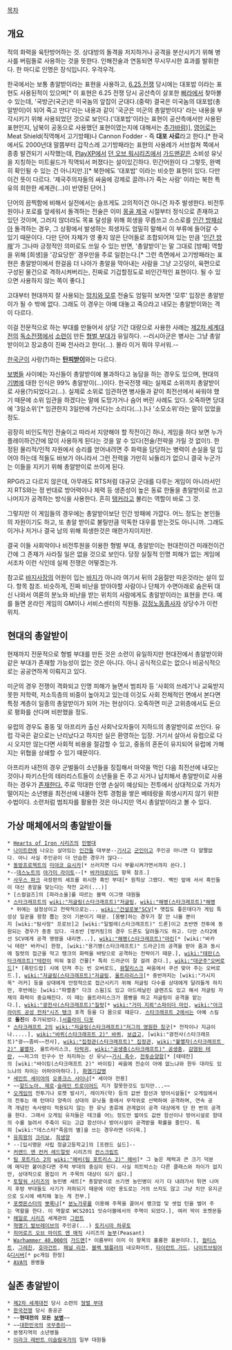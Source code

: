 [[목차]]
== 개요 ==
적의 화력을 육탄방어하는 것. 상대방의 돌격을 저지하거나 공격을 분산시키기 위해 병사를 버림돌로 사용하는 것을 뜻한다. 인해전술과 연동되면 무시무시한 효과를 발휘한다. 한 마디로 인명은 장식입니다. 우걱우걱.

한국에서는 보통 총알받이라는 표현을 사용하고, [[6.25 전쟁]] 당시에는 대포밥 이라는 표현도 사용된적이 있으며[* 이 표현은 6.25 전쟁 당시 공산측이 살포한 [[삐라]]에서 찾아볼 수 있는데, '국방군(국군)은 미국놈의 앞잡이 군대다.(중략) 결국은 미국놈의 대포밥(총알받이)이 되어 죽고 만다'라는 내용과 같이 '국군은 미군의 총알받이다' 라는 내용을 부각시키기 위해 사용되었던 것으로 보인다.('대포밥'이라는 표현이 공산측에서만 사용된 표현인지, 남북이 공동으로 사용했던 표현이였는지에 대해서는 [[추가바람]])], [[영어]]로는 Meat Shield(직역해서 고기방패)나 Cannon Fodder - 즉 '''대포 사료'''라고 한다.[* 한국에서도 2000년대 말쯤부터 갑작스레 고기방패라는 표현의 사용례가 서브컬쳐 쪽에서 종종 발견되기 시작했는데, [[PlayXP]]에서 [[던 오브 워]]시리즈에서 [[가드맨]]같은 소비성 유닛을 지칭하는 미트쉴드가 직역되서 퍼졌다는 설이있긴하다. 민간어원이 다 그렇듯, 완벽히 확인될 수 있는 건 아니지만.][* 북한에도 '대포밥' 이라는 비슷한 표현이 있다. 다만 이건 뜻이 다르다. '제국주의자들의 싸움에 강제로 끌려나가 죽는 사람' 이라는 북한 특유의 희한한 세계관(...)이 반영된 단어.]

단어의 끔찍함에 비해서 실전에서는 슬프게도 고의적이건 아니건 자주 발생한다. 비전투원이나 포로를 앞세워서 돌격하는 전술은 이미 [[몽골 제국]] 시절부터 정식으로 존재하고 있던 것이며, 그러지 않더라도 목표 달성을 위해 희생을 무릅쓰고 스스로를 [[인간 방패]]삼아 돌격하는 경우, 그 상황에서 발생하는 희생자도 엄밀히 말해서 이 부류에 들어갈 수 있기 때문이다. 다만 단어 자체가 영 좋지 않은 단어들로 조합되어져 있는 만큼 '[[인간 방패]]'가 그나마 긍정적인 의미로도 쓰일 수 있는 반면, '총알받이'는 말 그대로 [방패] 역할을 위해 [희생]을 '강요당한' 경우만을 주로 일컫는다.[* 그런 측면에서 고기방패라는 표현은 총알받이에서 한걸음 더 나아가 총알을 막아내는 사람을 그냥 고깃덩이, 육편으로 구성된 물건으로 격하시켜버리는, 진짜로 기겁할정도로 비인간적인 표현이다. 될 수 있으면 사용하지 않는 쪽이 좋다.]

고대부터 현대까지 잘 사용되는 [[망치와 모루]] 전술도 엄밀히 보자면 '모루' 입장은 총알받이가 될 수 밖에 없다. 그래도 이 경우는 아예 대놓고 죽으라고 내모는 총알받이와는 격이 다르다.

이걸 전문적으로 하는 부대를 만들어서 상당 기간 대량으로 사용한 사례는 [[제2차 세계대전]]의 [[독소전쟁]]에서 [[소련]]이 만든 [[형벌 부대]]가 유일하다. --러시아군은 병사는 그냥 총알받이이고 장교층이 진짜 전사라고 한다(...). 몰라 이거 뭐야 무서워.--

[[한국군]]이 사랑(?)하는 '''[[탄피받이]]'''와는 다르다.

[[보병]]들 사이에는 자신들이 총알받이에 불과하다고 농담을 하는 경우도 있으며, 현대의 [[기병]]에 대한 인식은 99% 총알받이(...)이다. 한국전쟁 때는 실제로 소위까지 총알받이로 사용(?)되었다고(...). 실제로 소위로 임관하면 병사들과 같이 최전선에서 싸워야 했기 때문에 소위 임관을 하겠다는 말에 도망가거나 숨어 버린 사례도 있다. 오죽하면 당대에 '3일소위'[* 임관한지 3일만에 가신다는 소리다(...).]나 '소모소위'라는 말이 있었을 정도.

굉장히 비인도적인 전술이고 따라서 지양해야 할 작전이긴 하나, 게임을 하다 보면 누가 플레이하건간에 많이 사용하게 된다는 것을 알 수 있다(전술/전략을 가릴 것 없이!). 한정된 물리적/인적 자원에서 승리를 얻어내려면 주 화력을 담당하는 병력이 손실을 덜 입어야 하는데 적들도 바보가 아니라서 그런 전력을 가만히 놔둘리가 없으니 결국 누군가는 이들을 지키기 위해 총알받이로 쓰이게 된다.

RPG라고 다르지 않은데, 아무래도 RTS처럼 대규모 군대를 다루는 게임이 아니라서인지 RTS와는 정 반대로 방어력이나 체력 등 생존성이 높은 동료 한둘을 총알받이로 쓰고 나머지가 공격하는 방식을 사용한다. 흔히 [[탱커]]라고 불리는 역할이 바로 그 것. 

그렇지만 이 게임들의 경우에는 총알받이보단 인간 방패에 가깝다. 어느 정도는 본인들의 자원이기도 하고, 또 총알 받이로 불릴만큼 악독한 대우를 받는것도 아니니까. 그래도 이거나 저거나 결국 남의 위해 희생한것은 매한가지이지만.

결국 이들 사회악이나 비전투원을 이용한 형벌 부대, 총알받이는 현대전이건 미래전이건 간에 그 존재가 사라질 일은 없을 것으로 보인다. 당장 실질적 인명 피해가 없는 게임에서조차 이런 식인데 실제 전쟁은 어떻겠는가.

참고로 [[바지사장]]의 어원이 입는 [[바지]]가 아니라 여기서 뒤의 2음절만 따온것라는 설이 있다. 항목 참조. 비슷하게, 진짜 비난을 받아야할 사람이나 단체가 수면아래로 숨은뒤 대신 나와서 여론의 분노와 비난을 받는 위치의 사람에게도 총알받이라는 표현을 쓴다. 예를 들면 온라인 게임의 GM이나 서비스센터의 직원들. [[감정노동]]종사자 상당수가 이런 위치.

== 현대의 총알받이 ==
현재까지 전문적으로 형벌 부대를 만든 것은 소련이 유일하지만 현대전에서 총알받이와 같은 부대가 존재할 가능성이 없는 것은 아니다. 아니 공식적으로는 없으나 비공식적으로는 공공연하게 이뤄지고 있다. 

미군의 경우 전쟁이 격화되고 인명 피해가 늘면서 범죄자 등 '사회의 쓰레기'나 교육받지 못한 저학력, 저소득층의 비중이 높아지고 있는데 이것도 사회 전체적인 면에서 본다면 특정 계층이 일종의 총알받이가 되어 가는 현상이다. 오죽하면 미군 고위층에서도 돈으로 평화를 산다며 비판했을 정도.

유럽의 경우도 중동 및 아프리카 출신 사회낙오자들이 지하드의 총알받이로 쓰인다. 유럽 각국은 겉으로는 난리났다고 하지만 실은 환영하는 입장. 거기서 살아서 유럽으로 다시 오지만 않는다면 사회적 비용을 절감할 수 있고, 중동의 혼돈이 유지되어 유럽에 가해지는 위협을 상쇄할 수 있기 때문이다.

아프리카 내전의 경우 군벌들이 소년들을 징집해서 마약을 먹인 다음 최전선에 내모는 것이나 파키스탄의 테러리스트들이 소년들을 돈 주고 사거나 납치해서 총알받이로 사용하는 경우가 [http://media.daum.net/foreign/all/view.html?cateid=1007&newsid=20110712092906018&p=mbn&RIGHT_TOPIC=R4 존재한다.] 주로 막대한 인명 손실이 예상되는 전투에서 상대적으로 가치가 떨어지는 소년병을 최전선에 내몰아 전투 경험을 쌓은 베테랑을 희생시키지 않기 위한 수법이다. 소련처럼 범죄자를 활용한 것은 아니지만 역시 총알받이라고 볼 수 있다.

== 가상 매체에서의 총알받이들 ==
 * [[Hearts of Iron 시리즈]]의 [[민병대]]
 * [[나이트런]]에 나오는 살아있는 [[인간]]들 대부분--[[기사]]고 [[군인]]이고 주인공 아니면 다 얄짤없다. 아니 사실 주인공이 더 안습한 경우가 많다--
 * [[동방프로젝트]]의 [[미야코 요시카]][* 쓰러지면 다시 부활시켜가면서까지 쓴다.]
 *--[[데스노트]]의 [[야가미 라이토]]--[* [[바카야로이드]] 항목 참조.]
 * [[사우스 파크]] 극장판의 셰프를 위시한 흑인 부대[* 원칙상 그랬다. 백인 앞에 서서 흑인들이 대신 총알을 맞는다는 작전 교리(...)]
 * [스컬걸즈]의 [파라소울]를 따르는 블랙 이그렛 대원들
 * [[스타크래프트]]의 [[wiki:"저글링(스타크래프트)"저글링]], [[wiki:"해병(스타크래프트)"해병]]
  * 위에는 설정상이고 전략적으로는... [[wiki:"건설로봇"SCV]][* 맷집도 좋은데다가 게임 특성상 일꾼을 왕창 뽑는 것이 기본이기 때문. [몸빵]하는 경우가 잘 안 나올 뿐이지 [wiki:"탐사정" 프로브]고 [wiki:"일벌레(스타크래프트)" 드론]이고 초반엔 전투에 동원되는 경우가 종종 있다. 극초반 [벙커링]의 경우 드론도 달려들기도 하고. 다만 스타2에선 SCV에게 공격 명령을 내리면...], [[wiki:"해병(스타크래프트)"마린]][* [wiki:"바카닉 테란" 바카닉] 한정, [wiki:"용기병(스타크래프트)" 드라군]의 공격을 받아 줌과 동시에 질럿의 접근을 막고 탱크의 화력을 바탕으로 공격하는 전략이기 때문.], [[wiki:"테란(스타크래프트)"테란]]이 띄워 놓은 건물[* 특히 드라군이 잘 걸려 준다.], [[wiki:"대군주"오버로드]][* [폭탄드랍] 시에 던져 주는 빈 오버로드, [[뮤탈리스크]] 싸움에서 쿠션 맞아 주는 오버로드.], [[wiki:"저글링(스타크래프트)"저글링]], [[울트라리스크]][* 중반까지는 [wiki:"가시지옥" 러커] 등을 상대에게 안정적으로 접근시키기 위해 저글링 다수를 상대에게 달려들게 하지만, 후반에는 [wiki:"파멸충" 다크 스웜]도 있고 아드레날린 글랜즈도 있고 해서 저글링 자체의 화력이 중요해진다. 이 때는 울트라리스크가 몸빵을 하고 저글링이 공격을 맡는다.], [[wiki:"광전사(스타크래프트)"질럿]][* [[wiki:"거미 지뢰"스파이더 마인]], [[wiki:"아크라이트 공성 전차"시즈 탱크]] 포격 등을 다 몸으로 때운다. [[스타크래프트 2]]에서는 아예 스킬로 '''돌진'''이 추가되었다.][[서플라이 디포]]
 * [[스타크래프트 2]]의 [[wiki:"저글링(스타크래프트)"저그의 영원한 칭구]][* 전작이나 지금이나.....], [[wiki:"바퀴(스타크래프트 2)" 바퀴]], [[보급고]], [wiki:"광전사(스타크래프트)"광~~좀비~~전사], [[wiki:"집정관(스타크래프트)" 집정관]], [[wiki:"불멸자(스타크래프트 2)" 불멸자]], 울트라리스크, [[타락귀]], [[wiki:"공생충(스타크래프트)" 공생충]], [[감염된 테란]], ~~저그의 인구수 안 차지하는 신 유닛~~[[가시 촉수]], [[전투순양함]][* [테테전]의 [wiki:"바이킹(스타크래프트 2)" 바이킹] 싸움에 전순이 아에 없느냐와 한두 대라도 있느냐의 차이는 어마아마하다.], [[화염기갑병]]
 * [[세인트 세이야]]의 [[오퓨크스 샤이나]][* 세이야 전용]
 * ~~[[알드노아. 제로]]-[[슬레인 트로이어드]] 지가 잘못한것도 있지만...~~
 * [[오게임]]의 전투기나 로켓 발사기, 레이저(약) 등의 값싼 함선과 방어시설들[* 오게임에서의 전투는 매 턴마다 양측이 상대의 유닛들 중에서 무작위로 선택하여 공격하며, 연속 공격 개념인 속사량이 적용되지 않는 한 유닛 종류에 관계없이 공격 대상에게 단 한 번의 공격을 한다. 그래서 오게임 유저들은 테크를 어느 정도만 밟아도 값싼 함선이나 방어시설로 함대의 수를 늘려서 주축이 되는 고급 함선이나 방어시설이 공격받을 확률을 줄인다. 특히 [wiki:"데스스타"죽음의 별]을 쓰는 경우라면 더더욱.]
 * [[유희왕]]의 [[크리보]], [[희생양]]
 * --[입시명문 사립 정글고등학교]의 [프렌드 실드]--
 * [[커맨드 앤 컨커 레드얼럿]] 시리즈의 [[컨스크립트]]
 * [[팀 포트리스 2]]의 [[wiki:"헤비(팀 포트리스 2)" 헤비]][* 그 높은 체력과 큰 크기 덕분에 메딕만 붙어준다면 주력 부대의 중심이 된다. 사실 히트박스는 다른 클래스와 차이가 없지만, 상대적으로 몸집이 커 주목의 대상이 되기 쉽다.]
 * [[토탈워 시리즈]]의 농민병 세트[* 총알받이로 쓰기엔 농민병이 사기 다 내려가서 튀면 나머지 후방 부대들도 사기가 저하되기 때문에 이런 용도로는 거의 쓰지도 않고 그냥 치안 유지군으로 도시에 배치해 놓는 게 전부.]
 * [[포켓몬스터]]의 [[뽀록나]][* [[분노가루]]를 이용해 주목을 끌어서 랭크업 및 셋업 턴을 벌어 주는 역할을 한다. 이 역할로 WCS2011 잇슈더블에서의 주역이 되었다.], 여러 막이 포켓몬들
 * [[헤일로 시리즈]] 세계관의 [[그런트]]
 * [[혁명기 발브레이브]]의 주인공(...) [[토키시마 하루토]]
 * [[히어로즈 오브 마이트 앤 매직]] 시리즈의 [[농부]](Peasant)
 * [[Warhammer 40,000]]의 [[가드맨]][* 이름부터 이미 이 항목의 훌륭한 표본이다.], [[컬티스트]], [[그레친]], [[호마건트]], [[페널 리전]], [[블랙 템플러]]의 네오파이트, [[타이런트 가드]], [[나이트브링어]]&[[디시버]][* pc게임 한정]
 * [[AVA]]의 용병들

== 실존 총알받이 ==
 * [[제2차 세계대전]] 당시 소련의 [[형벌 부대]]
 * [[한국전쟁]] 당시 중공군
 * ~~'''현대전의 모든 [[보병]]'''~~
 * ~~[[대한민국]]의 [[국무총리]]~~
 * 분쟁지역의 소년병들
 * [[이라크 레반트 이슬람국가]]의 일부 대원들
